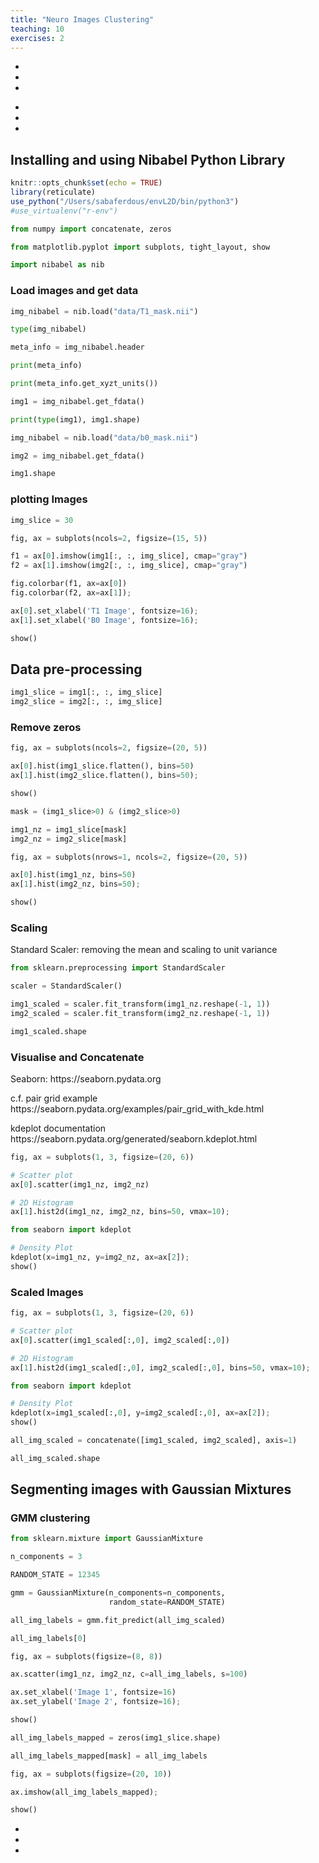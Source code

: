 ```yaml
---
title: "Neuro Images Clustering"
teaching: 10
exercises: 2
---
```


:::::::::::::::::::::::::::::::::::::: questions 

- 
-
-

::::::::::::::::::::::::::::::::::::::::::::::::

::::::::::::::::::::::::::::::::::::: objectives

-
-
-
::::::::::::::::::::::::::::::::::::::::::::::::

## Installing and using Nibabel Python Library
```r
knitr::opts_chunk$set(echo = TRUE)
library(reticulate)
use_python("/Users/sabaferdous/envL2D/bin/python3")
#use_virtualenv("r-env")
```

```python
from numpy import concatenate, zeros

from matplotlib.pyplot import subplots, tight_layout, show

import nibabel as nib
```

### Load images and get data

```python
img_nibabel = nib.load("data/T1_mask.nii")

type(img_nibabel)
```

```python
meta_info = img_nibabel.header

print(meta_info)
```

```python
print(meta_info.get_xyzt_units())
```

```python
img1 = img_nibabel.get_fdata()

print(type(img1), img1.shape)
```

```python
img_nibabel = nib.load("data/b0_mask.nii")

img2 = img_nibabel.get_fdata()
```

```python
img1.shape
```



### plotting Images

```python
img_slice = 30
```

```python
fig, ax = subplots(ncols=2, figsize=(15, 5))

f1 = ax[0].imshow(img1[:, :, img_slice], cmap="gray")
f2 = ax[1].imshow(img2[:, :, img_slice], cmap="gray")

fig.colorbar(f1, ax=ax[0])
fig.colorbar(f2, ax=ax[1]);

ax[0].set_xlabel('T1 Image', fontsize=16);
ax[1].set_xlabel('B0 Image', fontsize=16);

show()
```

## Data pre-processing
```python
img1_slice = img1[:, :, img_slice]
img2_slice = img2[:, :, img_slice]
```
### Remove zeros
```python
fig, ax = subplots(ncols=2, figsize=(20, 5))

ax[0].hist(img1_slice.flatten(), bins=50)
ax[1].hist(img2_slice.flatten(), bins=50);

show()
```

```python
mask = (img1_slice>0) & (img2_slice>0) 

img1_nz = img1_slice[mask]
img2_nz = img2_slice[mask]

fig, ax = subplots(nrows=1, ncols=2, figsize=(20, 5))

ax[0].hist(img1_nz, bins=50)
ax[1].hist(img2_nz, bins=50);

show()
```

### Scaling

Standard Scaler: removing the mean and scaling to unit variance

```python
from sklearn.preprocessing import StandardScaler

scaler = StandardScaler()

img1_scaled = scaler.fit_transform(img1_nz.reshape(-1, 1))
img2_scaled = scaler.fit_transform(img2_nz.reshape(-1, 1))
```

```python
img1_scaled.shape

```

### Visualise and Concatenate

Seaborn: https://seaborn.pydata.org

c.f. pair grid example
https://seaborn.pydata.org/examples/pair_grid_with_kde.html

kdeplot documentation
https://seaborn.pydata.org/generated/seaborn.kdeplot.html

```python
fig, ax = subplots(1, 3, figsize=(20, 6))

# Scatter plot
ax[0].scatter(img1_nz, img2_nz)

# 2D Histogram
ax[1].hist2d(img1_nz, img2_nz, bins=50, vmax=10);

from seaborn import kdeplot

# Density Plot
kdeplot(x=img1_nz, y=img2_nz, ax=ax[2]);
show()
```

### Scaled Images

```python
fig, ax = subplots(1, 3, figsize=(20, 6))

# Scatter plot
ax[0].scatter(img1_scaled[:,0], img2_scaled[:,0])

# 2D Histogram
ax[1].hist2d(img1_scaled[:,0], img2_scaled[:,0], bins=50, vmax=10);

from seaborn import kdeplot

# Density Plot
kdeplot(x=img1_scaled[:,0], y=img2_scaled[:,0], ax=ax[2]);
show()
```

```python
all_img_scaled = concatenate([img1_scaled, img2_scaled], axis=1)

all_img_scaled.shape
```
## Segmenting images with Gaussian Mixtures

### GMM clustering

```python
from sklearn.mixture import GaussianMixture
```

```python
n_components = 3

RANDOM_STATE = 12345

gmm = GaussianMixture(n_components=n_components, 
                      random_state=RANDOM_STATE)

all_img_labels = gmm.fit_predict(all_img_scaled)

all_img_labels[0]
```

```python
fig, ax = subplots(figsize=(8, 8))

ax.scatter(img1_nz, img2_nz, c=all_img_labels, s=100)

ax.set_xlabel('Image 1', fontsize=16)
ax.set_ylabel('Image 2', fontsize=16);

show()
```

```python
all_img_labels_mapped = zeros(img1_slice.shape)

all_img_labels_mapped[mask] = all_img_labels
```

```python
fig, ax = subplots(figsize=(20, 10))

ax.imshow(all_img_labels_mapped);

show()
```

:::::::::::::::::::::::::::::::::::::keypoints 

-
-
-

::::::::::::::::::::::::::::::::::::::::::::::::
[r-markdown]: https://rmarkdown.rstudio.com/
